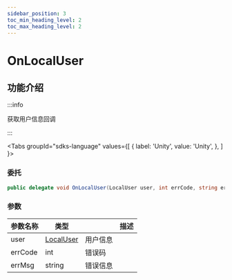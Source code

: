 ```yaml
---
sidebar_position: 3
toc_min_heading_level: 2
toc_max_heading_level: 2
---
```


# OnLocalUser

## 功能介绍

:::info

获取用户信息回调

:::

<Tabs
groupId="sdks-language"
values={[
{ label: 'Unity', value: 'Unity', },
]
}>

<TabItem value="Unity">

### 委托

```C# showLineNumbers
public delegate void OnLocalUser(LocalUser user, int errCode, string errMsg);
```

### 参数

| 参数名称 | 类型                           || 描述     |
| -------- | -------------------------------------------------------------------------------------- | -------- | -------- |
| user | [LocalUser](/class/user/userInfo.mdx) | 用户信息 |
| errCode | int | 错误码 |
| errMsg | string |错误信息 |

</TabItem>

</Tabs>
